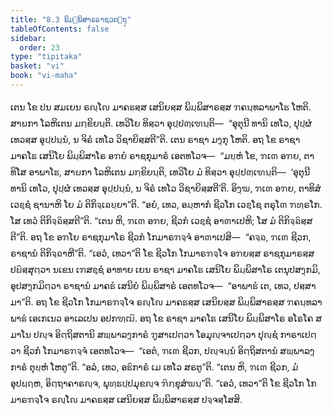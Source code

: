 ```yaml
---
title: "8.3 ພິມ຺ພິສາຣຣາຊວຕ຺ຖຸ"
tableOfContents: false
sidebar:
  order: 23
type: "tipitaka"
basket: "vi"
book: "vi-maha"
---
```



<DynamicBreadcrumb />

<Division number="331" book="vi-maha">

<Paragraph number="1568" book="vi-maha">
ເຕນ ໂຂ ປນ ສມເຍນ ຣຎ຺ໂຎ ມາຄຘສ຺ສ ເສນິຍສ຺ສ ພິມ຺ພິສາຣສ຺ສ ຠຄນ຺ທລາພາໂຘ ໂຫຕິ. ສາຏກາ ໂລຫິເຕນ ມກ຺ຂິຍນ຺ຕິ. ເທວິໂຍ ທິສ຺ວາ ອຸປ຺ປຓ຺ເຑນ຺ຕິ—  “ອຸຕຸນີ ທານິ ເທໂວ, ປຸປ຺ຜໍ ເທວສ຺ສ ອຸປ຺ປນ຺ນໍ, ນ ຈິຣໍ ເທໂວ ວິຊາຍິສ຺ສຕີ”ຕິ. ເຕນ ຣາຊາ ມງ຺ກຸ ໂຫຕິ. ອຖ ໂຂ ຣາຊາ ມາຄໂຘ ເສນິໂຍ ພິມ຺ພິສາໂຣ ອຠຍໍ ຣາຊກຸມາຣໍ ເອຕທໂວຈ—  “ມຍ຺ຫໍ ໂຂ, ຠເຓ ອຠຍ, ຕາທິໂສ ອາພາໂຘ, ສາຏກາ ໂລຫິເຕນ ມກ຺ຂິຍນ຺ຕິ, ເທວິໂຍ ມໍ ທິສ຺ວາ ອຸປ຺ປຓ຺ເຑນ຺ຕິ—  ‘ອຸຕຸນີ ທານິ ເທໂວ, ປຸປ຺ຜໍ ເທວສ຺ສ ອຸປ຺ປນ຺ນໍ, ນ ຈິຣໍ ເທໂວ ວິຊາຍິສ຺ສຕີ’ຕິ. ອິງ຺ຆ, ຠເຓ ອຠຍ, ຕາທິສໍ ເວຊ຺ຊໍ ຊານາຫິ ໂຍ ມໍ ຕິກິຈ຺ເຉຍ຺ຍາ”ຕິ. “ອຍໍ, ເທວ, ອມ຺ຫາກໍ ຊີວໂກ ເວຊ຺ໂຊ ຕຣຸໂຓ ຠທ຺ຣໂກ. ໂສ ເທວໍ ຕິກິຈ຺ຉິສ຺ສຕີ”ຕິ. “ເຕນ ຫິ, ຠເຓ ອຠຍ, ຊີວກໍ ເວຊ຺ຊໍ ອາຓາເປຫິ; ໂສ ມໍ ຕິກິຈ຺ຉິສ຺ສຕີ”ຕິ.
</Paragraph>

<Paragraph number="1569" book="vi-maha">
ອຖ ໂຂ ອຠໂຍ ຣາຊກຸມາໂຣ ຊີວກໍ ໂກມາຣຠຈ຺ຈໍ ອາຓາເປສິ—  “ຄຈ຺ຉ, ຠເຓ ຊີວກ, ຣາຊານໍ ຕິກິຈ຺ຉາຫີ”ຕິ. “ເອວໍ, ເທວາ”ຕິ ໂຂ ຊີວໂກ ໂກມາຣຠຈ຺ໂຈ ອຠຍສ຺ສ ຣາຊກຸມາຣສ຺ສ ປຏິສ຺ສຸຕ຺ວາ ນເຂນ ເຠສຊ຺ຊໍ ອາທາຍ ເຍນ ຣາຊາ ມາຄໂຘ ເສນິໂຍ ພິມ຺ພິສາໂຣ ເຕນຸປສງ຺ກມິ, ອຸປສງ຺ກມິຕ຺ວາ ຣາຊານໍ ມາຄຘໍ ເສນິຍໍ ພິມ຺ພິສາຣໍ ເອຕທໂວຈ—  “ອາພາຘໍ ເຕ, ເທວ, ປສ຺ສາມາ”ຕິ. ອຖ ໂຂ ຊີວໂກ ໂກມາຣຠຈ຺ໂຈ ຣຎ຺ໂຎ ມາຄຘສ຺ສ ເສນິຍສ຺ສ ພິມ຺ພິສາຣສ຺ສ ຠຄນ຺ທລາພາຘໍ ເອເກເນວ ອາເລເປນ ອປກຑ຺ຒິ. ອຖ ໂຂ ຣາຊາ ມາຄໂຘ ເສນິໂຍ ພິມ຺ພິສາໂຣ ອໂຣໂຄ ສມາໂນ ປຎ຺ຈ ອິຕ຺ຖິສຕານິ ສພ຺ພາລງ຺ກາຣໍ ຠູສາເປຕ຺ວາ ໂອມຸຎ຺ຈາເປຕ຺ວາ ປຸຎ຺ຊໍ ກາຣາເປຕ຺ວາ ຊີວກໍ ໂກມາຣຠຈ຺ຈໍ ເອຕທໂວຈ—  “ເອຕໍ, ຠເຓ ຊີວກ, ປຎ຺ຈນ຺ນໍ ອິຕ຺ຖິສຕານໍ ສພ຺ພາລງ຺ກາຣໍ ຕຸຍ຺ຫໍ ໂຫຕູ”ຕິ. “ອລໍ, ເທວ, ອຘິກາຣໍ ເມ ເທໂວ ສຣຕູ”ຕິ. “ເຕນ ຫິ, ຠເຓ ຊີວກ, ມໍ ອຸປຏ຺ຐຫ, ອິຕ຺ຖາຄາຣຎ຺ຈ, ພຸທ຺ຘປ຺ປມຸຂຎ຺ຈ ຠິກ຺ຂຸສໍຆນ຺”ຕິ. “ເອວໍ, ເທວາ”ຕິ ໂຂ ຊີວໂກ ໂກມາຣຠຈ຺ໂຈ ຣຎ຺ໂຎ ມາຄຘສ຺ສ ເສນິຍສ຺ສ ພິມ຺ພິສາຣສ຺ສ ປຈ຺ຈສ຺ໂສສິ.
</Paragraph>
</Division>